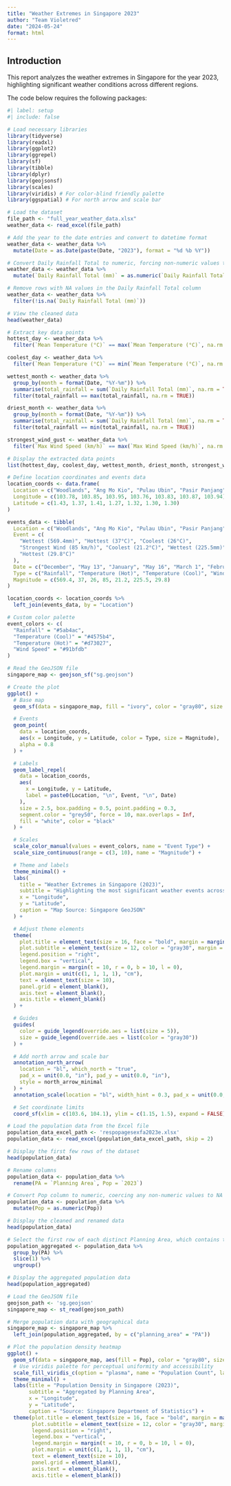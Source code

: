 ```yaml
---
title: "Weather Extremes in Singapore 2023"
author: "Team Violetred"
date: "2024-05-24"
format: html
---
```


## Introduction
This report analyzes the weather extremes in Singapore for the year 2023, highlighting significant weather conditions across different regions. 

The code below requires the following packages:

```r
#| label: setup
#| include: false

# Load necessary libraries
library(tidyverse)
library(readxl)
library(ggplot2)
library(ggrepel)
library(sf)
library(tibble)
library(dplyr)
library(geojsonsf)
library(scales)
library(viridis) # For color-blind friendly palette
library(ggspatial) # For north arrow and scale bar
```

```r
# Load the dataset
file_path <- "full_year_weather_data.xlsx"
weather_data <- read_excel(file_path)
```

```r
# Add the year to the date entries and convert to datetime format
weather_data <- weather_data %>%
  mutate(Date = as.Date(paste(Date, "2023"), format = "%d %b %Y"))

# Convert Daily Rainfall Total to numeric, forcing non-numeric values to NA
weather_data <- weather_data %>%
  mutate(`Daily Rainfall Total (mm)` = as.numeric(`Daily Rainfall Total (mm)`))

# Remove rows with NA values in the Daily Rainfall Total column
weather_data <- weather_data %>%
  filter(!is.na(`Daily Rainfall Total (mm)`))
```

```r
# View the cleaned data
head(weather_data)
```

```r
# Extract key data points
hottest_day <- weather_data %>%
  filter(`Mean Temperature (°C)` == max(`Mean Temperature (°C)`, na.rm = TRUE))

coolest_day <- weather_data %>%
  filter(`Mean Temperature (°C)` == min(`Mean Temperature (°C)`, na.rm = TRUE))

wettest_month <- weather_data %>%
  group_by(month = format(Date, "%Y-%m")) %>%
  summarise(total_rainfall = sum(`Daily Rainfall Total (mm)`, na.rm = TRUE)) %>%
  filter(total_rainfall == max(total_rainfall, na.rm = TRUE))

driest_month <- weather_data %>%
  group_by(month = format(Date, "%Y-%m")) %>%
  summarise(total_rainfall = sum(`Daily Rainfall Total (mm)`, na.rm = TRUE)) %>%
  filter(total_rainfall == min(total_rainfall, na.rm = TRUE))

strongest_wind_gust <- weather_data %>%
  filter(`Max Wind Speed (km/h)` == max(`Max Wind Speed (km/h)`, na.rm = TRUE))

# Display the extracted data points
list(hottest_day, coolest_day, wettest_month, driest_month, strongest_wind_gust)
```

```r
# Define location coordinates and events data
location_coords <- data.frame(
  Location = c("Woodlands", "Ang Mo Kio", "Pulau Ubin", "Pasir Panjang", "Newton", "Kallang", "East Coast Parkway"),
  Longitude = c(103.78, 103.85, 103.95, 103.76, 103.83, 103.87, 103.94),
  Latitude = c(1.43, 1.37, 1.41, 1.27, 1.32, 1.30, 1.30)
)

events_data <- tibble(
  Location = c("Woodlands", "Ang Mo Kio", "Pulau Ubin", "Pasir Panjang", "Newton", "Kallang", "East Coast Parkway"),
  Event = c(
    "Wettest (569.4mm)", "Hottest (37°C)", "Coolest (26°C)",
    "Strongest Wind (85 km/h)", "Coolest (21.2°C)", "Wettest (225.5mm)",
    "Hottest (29.8°C)"
  ),
  Date = c("December", "May 13", "January", "May 16", "March 1", "February 28", "May"),
  Type = c("Rainfall", "Temperature (Hot)", "Temperature (Cool)", "Wind Speed", "Temperature (Cool)", "Rainfall", "Temperature (Hot)"),
  Magnitude = c(569.4, 37, 26, 85, 21.2, 225.5, 29.8)
)

location_coords <- location_coords %>%
  left_join(events_data, by = "Location")

# Custom color palette
event_colors <- c(
  "Rainfall" = "#5ab4ac",
  "Temperature (Cool)" = "#4575b4",
  "Temperature (Hot)" = "#d73027",
  "Wind Speed" = "#91bfdb"
)

# Read the GeoJSON file
singapore_map <- geojson_sf("sg.geojson")

# Create the plot
ggplot() +
  # Base map
  geom_sf(data = singapore_map, fill = "ivory", color = "gray80", size = 0.2) +

  # Events
  geom_point(
    data = location_coords,
    aes(x = Longitude, y = Latitude, color = Type, size = Magnitude),
    alpha = 0.8
  ) +

  # Labels
  geom_label_repel(
    data = location_coords,
    aes(
      x = Longitude, y = Latitude,
      label = paste0(Location, "\n", Event, "\n", Date)
    ),
    size = 2.5, box.padding = 0.5, point.padding = 0.3,
    segment.color = "grey50", force = 10, max.overlaps = Inf,
    fill = "white", color = "black"
  ) +

  # Scales
  scale_color_manual(values = event_colors, name = "Event Type") +
  scale_size_continuous(range = c(3, 10), name = "Magnitude") +

  # Theme and labels
  theme_minimal() +
  labs(
    title = "Weather Extremes in Singapore (2023)",
    subtitle = "Highlighting the most significant weather events across different locations",
    x = "Longitude",
    y = "Latitude",
    caption = "Map Source: Singapore GeoJSON"
  ) +

  # Adjust theme elements
  theme(
    plot.title = element_text(size = 16, face = "bold", margin = margin(b = 10)),
    plot.subtitle = element_text(size = 12, color = "gray30", margin = margin(b = 20)),
    legend.position = "right",
    legend.box = "vertical",
    legend.margin = margin(t = 10, r = 0, b = 10, l = 0),
    plot.margin = unit(c(1, 1, 1, 1), "cm"),
    text = element_text(size = 10),
    panel.grid = element_blank(),
    axis.text = element_blank(),
    axis.title = element_blank()
  ) +

  # Guides
  guides(
    color = guide_legend(override.aes = list(size = 5)),
    size = guide_legend(override.aes = list(color = "gray30"))
  ) +

  # Add north arrow and scale bar
  annotation_north_arrow(
    location = "bl", which_north = "true",
    pad_x = unit(0.0, "in"), pad_y = unit(0.0, "in"),
    style = north_arrow_minimal
  ) +
  annotation_scale(location = "bl", width_hint = 0.3, pad_x = unit(0.0, "in"), pad_y = unit(0.0, "in")) +

  # Set coordinate limits
  coord_sf(xlim = c(103.6, 104.1), ylim = c(1.15, 1.5), expand = FALSE)
```

```r
# Load the population data from the Excel file
population_data_excel_path <- 'respopagesexfa2023e.xlsx'
population_data <- read_excel(population_data_excel_path, skip = 2)

# Display the first few rows of the dataset
head(population_data)

# Rename columns
population_data <- population_data %>%
  rename(PA = `Planning Area`, Pop = `2023`)

# Convert Pop column to numeric, coercing any non-numeric values to NA
population_data <- population_data %>%
  mutate(Pop = as.numeric(Pop))

# Display the cleaned and renamed data
head(population_data)

# Select the first row of each distinct Planning Area, which contains the total population
population_aggregated <- population_data %>%
  group_by(PA) %>%
  slice(1) %>%
  ungroup()

# Display the aggregated population data
head(population_aggregated)
```

```r
# Load the GeoJSON file
geojson_path <- 'sg.geojson'
singapore_map <- st_read(geojson_path)

# Merge population data with geographical data
singapore_map <- singapore_map %>%
  left_join(population_aggregated, by = c("planning_area" = "PA"))

# Plot the population density heatmap
ggplot() +
  geom_sf(data = singapore_map, aes(fill = Pop), color = "gray80", size = 0.2) +
  # Use viridis palette for perceptual uniformity and accessibility
  scale_fill_viridis_c(option = "plasma", name = "Population Count", labels = comma) +
  theme_minimal() +
  labs(title = "Population Density in Singapore (2023)",
       subtitle = "Aggregated by Planning Area",
       x = "Longitude",
       y = "Latitude",
       caption = "Source: Singapore Department of Statistics") +
  theme(plot.title = element_text(size = 16, face = "bold", margin = margin(b = 10)),
        plot.subtitle = element_text(size = 12, color = "gray30", margin = margin(b = 20)),
        legend.position = "right",
        legend.box = "vertical",
        legend.margin = margin(t = 10, r = 0, b = 10, l = 0),
        plot.margin = unit(c(1, 1, 1, 1), "cm"),
        text = element_text(size = 10),
        panel.grid = element_blank(),
        axis.text = element_blank(),
        axis.title = element_blank())
```
